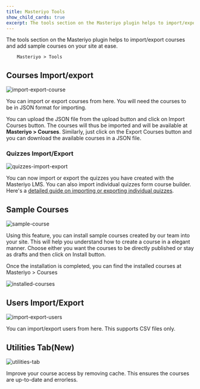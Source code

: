 ```yaml
---
title: Masteriyo Tools
show_child_cards: true
excerpt: The tools section on the Masteriyo plugin helps to import/export courses and add sample courses on your site at ease.
---
```


The tools section on the Masteriyo plugin helps to import/export courses and add sample courses on your site at ease.

        Masteriyo > Tools

## Courses Import/export

![import-export-course](https://github.com/Masteriyo/masteriyo-docs/assets/75772539/a31f51aa-ea86-4eb8-b5dc-fad8247e4586)

You can import or export courses from here. You will need the courses to be in JSON format for importing.

You can upload the JSON file from the upload button and click on Import Courses button. The courses will thus be imported and will be available at **Masteriyo > Courses**.
Similarly, just click on the Export Courses button and you can download the available courses in a JSON file.

### Quizzes Import/Export

![quizzes-import-export](https://github.com/Masteriyo/masteriyo-docs/assets/75772539/d2be1cac-16c7-4df5-9a09-c35366c0cf95)

You can now import or export the quizzes you have created with the Masteriyo LMS. You can also import individual quizzes form course builder. Here's a [detailed guide on importing or exporting individual quizzes](https://docs.masteriyo.com/faqs/import-and-export-individual-quizzes).

## Sample Courses

![sample-course](https://github.com/Masteriyo/masteriyo-docs/assets/75772539/0e9a15bd-669f-4c76-83fa-72cb91f65f33)

Using this feature, you can install sample courses created by our team into your site. This will help you understand how to create a course in a elegant manner. Choose either you want the courses to be directly published or stay as drafts and then click on Install button.

Once the installation is completed, you can find the installed courses at Masteriyo > Courses

![installed-courses](https://github.com/Masteriyo/masteriyo-docs/assets/75772539/78abc061-c682-403b-8045-2dd6d5679364)

## Users Import/Export

![import-export-users](https://github.com/Masteriyo/masteriyo-docs/assets/75772539/d4e3165e-6c4e-4fda-ae01-0c1b03d47ad5)

You can import/export users from here. This supports CSV files only.

## Utilities Tab(New)

![utilities-tab](https://github.com/Masteriyo/masteriyo-docs/assets/75772539/95d50531-b9aa-44d4-b6ba-1a1e3dcee92e)

Improve your course access by removing cache. This ensures the courses are up-to-date and errorless.
